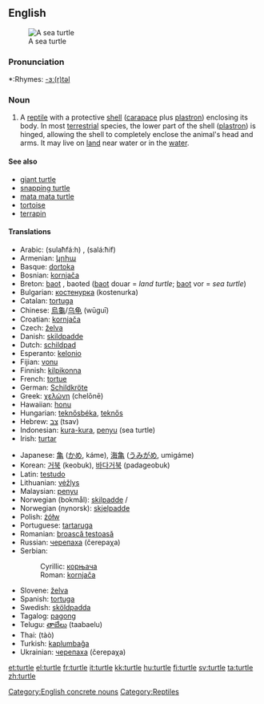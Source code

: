{{wikipedia}}
{{commons}}
==English==
[[Image:Sea turtle small.jpg|thumb|A sea turtle]]

===Pronunciation===
*:Rhymes: [[Rhymes:English:-ɜː(r)təl|-ɜː(r)təl]]

===Noun===
{{en-noun}}

# A [[reptile]] with a protective [[shell]] ([[carapace]] plus [[plastron]]) enclosing its body. In most [[terrestrial]] species, the lower part of the shell ([[plastron]]) is hinged, allowing the shell to completely enclose the animal's head and arms. It may live on [[land]] near water or in the [[water]].

====See also====
*[[giant turtle]]
*[[snapping turtle]]
*[[mata mata turtle]]
*[[tortoise]]
*[[terrapin]]

====Translations====
{{top}}
*Arabic: {{ARchar|[[سلحفاة|سُلَحْفَاة]]}} (sulaħfá:h) {{f}}, {{ARchar|[[سلحفاة|سَلاحِف]]}} (salá:ħif) {{p}}
* Armenian: [[կրիա]]
*Basque: [[dortoka]]
*Bosnian: [[kornjača#Bosnian|kornjača]] {{f}}
*Breton: [[baot]] {{f}}, baoted {{p}} ([[baot]] douar = ''land turtle''; [[baot]] vor = ''sea turtle'')
*Bulgarian: [[костенурка]] (kostenurka) {{f}}
*Catalan: [[tortuga]] {{f}}
*Chinese: [[烏龜]]/[[乌龟]] (wūguī)
*Croatian: [[kornjača#Croatian|kornjača]] {{f}}
*Czech: [[želva]]
*Danish: [[skildpadde]]
*Dutch: [[schildpad]] {{f}}
*Esperanto: [[kelonio]]
*Fijian: [[vonu]]
*Finnish: [[kilpikonna]]
*French: [[tortue]] {{f}}
*German: [[Schildkröte]] {{f}}
*Greek: [[χελώνη]] (chelōnē) {{f}}
*Hawaiian: [[honu]]
*Hungarian: [[teknősbéka]], [[teknős]]
*Hebrew: [[צב]] (tsav) {{m}}
*Indonesian: [[kura-kura]], [[penyu]] (sea turtle)
*Irish: [[turtar]] {{m}}
{{mid}}
*Japanese: [[亀]] ([[かめ]], káme), [[海亀]] ([[うみがめ]], umigáme)
*Korean: [[거북]] (keobuk), [[바다거북]] (padageobuk)
*Latin: [[testudo]] {{f}}
*Lithuanian: [[vėžlys]] {{m}}
*Malaysian: [[penyu]]
*Norwegian (bokmål): [[skilpadde]] {{f}}/{{m}}
*Norwegian (nynorsk): [[skjelpadde]] {{f}}
*Polish: [[żółw]] {{m}}
*Portuguese: [[tartaruga]] {{f}}
*Romanian: [[broască ţestoasă]] {{f}}
*Russian: [[черепаха]] (čerepaχa) {{f}}
*Serbian:
*:Cyrillic: [[корњача#Serbian|корњача]] {{f}}
*:Roman: [[kornjača#Serbian|kornjača]] {{f}}
*Slovene: [[želva]] {{f}}
*Spanish: [[tortuga]] {{f}}
*Swedish: [[sköldpadda]]
*Tagalog: [[pagong]]
*Telugu: [[తాబేలు]] (taabaelu)
*Thai: {{THchar|[[เต่า]]}} (tàò)
*Turkish: [[kaplumbağa]]
*Ukrainian: [[черепаха]] (čerepaχa) {{f}}
{{bottom}}

[[Category:English concrete nouns]]

[[Category:Reptiles]]

[[et:turtle]]
[[el:turtle]]
[[fr:turtle]]
[[it:turtle]]
[[kk:turtle]]
[[hu:turtle]]
[[fi:turtle]]
[[sv:turtle]]
[[ta:turtle]]
[[zh:turtle]]